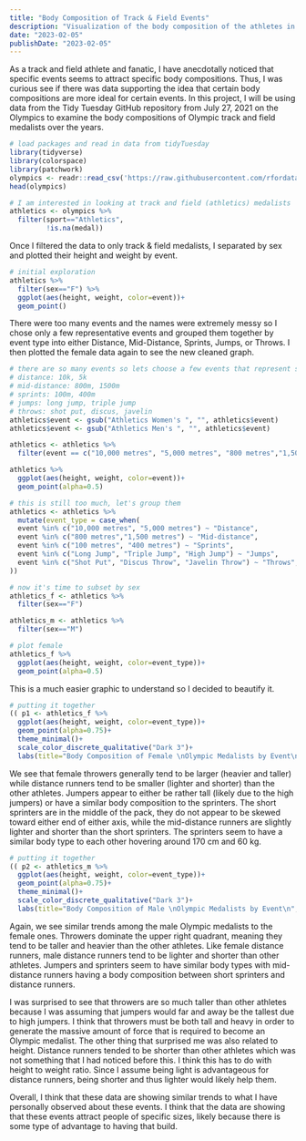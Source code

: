 ```yaml
---
title: "Body Composition of Track & Field Events"
description: "Visualization of the body composition of the athletes in different track and field events. Data from #TidyTuesday."
date: "2023-02-05"
publishDate: "2023-02-05"
---
```


As a track and field athlete and fanatic, I have anecdotally noticed that specific events seems to attract specific body compositions. Thus, I was curious see if there was data supporting the idea that certain body compositions are more ideal for certain events. In this project, I will be using data from the Tidy Tuesday GitHub repository from July 27, 2021 on the Olympics to examine the body compositions of Olympic track and field medalists over the years.

```r
# load packages and read in data from tidyTuesday
library(tidyverse)
library(colorspace)
library(patchwork)
olympics <- readr::read_csv('https://raw.githubusercontent.com/rfordatascience/tidytuesday/master/data/2021/2021-07-27/olympics.csv')
head(olympics)

# I am interested in looking at track and field (athletics) medalists
athletics <- olympics %>% 
  filter(sport=="Athletics",
         !is.na(medal))
```

Once I filtered the data to only track & field medalists, I separated by sex and plotted their height and weight by event.

```r
# initial exploration
athletics %>% 
  filter(sex=="F") %>% 
  ggplot(aes(height, weight, color=event))+
  geom_point()
```

There were too many events and the names were extremely messy so I chose only a few representative events and grouped them together by event type into either Distance, Mid-Distance, Sprints, Jumps, or Throws. I then plotted the female data again to see the new cleaned graph.

```r
# there are so many events so lets choose a few events that represent some categories
# distance: 10k, 5k
# mid-distance: 800m, 1500m
# sprints: 100m, 400m
# jumps: long jump, triple jump
# throws: shot put, discus, javelin
athletics$event <- gsub("Athletics Women's ", "", athletics$event)
athletics$event <- gsub("Athletics Men's ", "", athletics$event)

athletics <- athletics %>% 
  filter(event == c("10,000 metres", "5,000 metres", "800 metres","1,500 metres", "100 metres", "400 metres", "Long Jump", "Triple Jump", "Shot Put", "Discus Throw", "Javelin Throw"))

athletics %>% 
  ggplot(aes(height, weight, color=event))+
  geom_point(alpha=0.5)

# this is still too much, let's group them
athletics <- athletics %>% 
  mutate(event_type = case_when( 
  event %in% c("10,000 metres", "5,000 metres") ~ "Distance",
  event %in% c("800 metres","1,500 metres") ~ "Mid-distance",
  event %in% c("100 metres", "400 metres") ~ "Sprints",
  event %in% c("Long Jump", "Triple Jump", "High Jump") ~ "Jumps",
  event %in% c("Shot Put", "Discus Throw", "Javelin Throw") ~ "Throws",
))

# now it's time to subset by sex
athletics_f <- athletics %>% 
  filter(sex=="F")

athletics_m <- athletics %>% 
  filter(sex=="M")

# plot female
athletics_f %>% 
  ggplot(aes(height, weight, color=event_type))+
  geom_point(alpha=0.5)
```

This is a much easier graphic to understand so I decided to beautify it.

```r
# putting it together
(( p1 <- athletics_f %>% 
  ggplot(aes(height, weight, color=event_type))+
  geom_point(alpha=0.75)+
  theme_minimal()+
  scale_color_discrete_qualitative("Dark 3")+
  labs(title="Body Composition of Female \nOlympic Medalists by Event\n", x="Height (cm)", y="Weight (kg)", color="Type of Track & Field Event") ))
```

We see that female throwers generally tend to be larger (heavier and taller) while distance runners tend to be smaller (lighter and shorter) than the other athletes. Jumpers appear to either be rather tall (likely due to the high jumpers) or have a similar body composition to the sprinters. The short sprinters are in the middle of the pack, they do not appear to be skewed toward either end of either axis, while the mid-distance runners are slightly lighter and shorter than the short sprinters. The sprinters seem to have a similar body type to each other hovering around 170 cm and 60 kg.

```r
# putting it together
(( p2 <- athletics_m %>% 
  ggplot(aes(height, weight, color=event_type))+
  geom_point(alpha=0.75)+
  theme_minimal()+
  scale_color_discrete_qualitative("Dark 3")+
  labs(title="Body Composition of Male \nOlympic Medalists by Event\n", x="Height (cm)", y="Weight (kg)", color="Type of Track & Field Event") ))
```

Again, we see similar trends among the male Olympic medalists to the female ones. Throwers dominate the upper right quadrant, meaning they tend to be taller and heavier than the other athletes. Like female distance runners, male distance runners tend to be lighter and shorter than other athletes. Jumpers and sprinters seem to have similar body types with mid-distance runners having a body composition between short sprinters and distance runners.

I was surprised to see that throwers are so much taller than other athletes because I was assuming that jumpers would far and away be the tallest due to high jumpers. I think that throwers must be both tall and heavy in order to generate the massive amount of force that is required to become an Olympic medalist. The other thing that surprised me was also related to height. Distance runners tended to be shorter than other athletes which was not something that I had noticed before this. I think this has to do with height to weight ratio. Since I assume being light is advantageous for distance runners, being shorter and thus lighter would likely help them.

Overall, I think that these data are showing similar trends to what I have personally observed about these events. I think that the data are showing that these events attract people of specific sizes, likely because there is some type of advantage to having that build.
